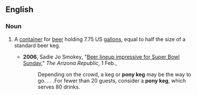 ==English==

===Noun===
{{wikipedia}}
{{en-noun|head=[[pony]] [[keg]]}}

# {{context|US}} A [[container]] for [[beer]] holding 7.75 US [[gallon]]s, equal to half the size of a standard beer keg.
#*'''2006''', Sadie Jo Smokey, "[http://www.azcentral.com/arizonarepublic/food/articles/0201beer0201.html Beer lineup impressive for Super Bowl Sunday]," ''The Arizona Republic'', 1 Feb.,
#*:Depending on the crowd, a keg or '''pony keg''' may be the way to go. . . .For fewer than 20 guests, consider a '''pony keg''', which serves 80 drinks.